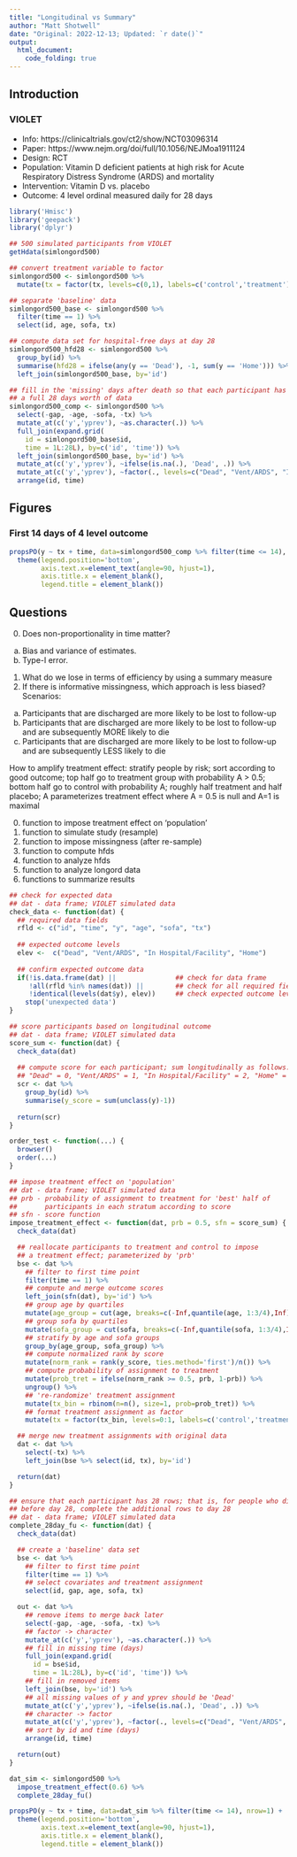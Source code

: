 ```yaml
---
title: "Longitudinal vs Summary"
author: "Matt Shotwell"
date: "Original: 2022-12-13; Updated: `r date()`"
output: 
  html_document:
    code_folding: true
---
```


## Introduction

### VIOLET

  - Info: https://clinicaltrials.gov/ct2/show/NCT03096314
  - Paper: https://www.nejm.org/doi/full/10.1056/NEJMoa1911124
  - Design: RCT
  - Population: Vitamin D deficient patients at high risk for Acute Respiratory Distress Syndrome (ARDS) and mortality
  - Intervention: Vitamin D vs. placebo 
  - Outcome: 4 level ordinal measured daily for 28 days

```r
library('Hmisc')
library('geepack')
library('dplyr')
```

```r
## 500 simulated participants from VIOLET
getHdata(simlongord500)

## convert treatment variable to factor
simlongord500 <- simlongord500 %>%
  mutate(tx = factor(tx, levels=c(0,1), labels=c('control','treatment')))

## separate 'baseline' data
simlongord500_base <- simlongord500 %>%
  filter(time == 1) %>%
  select(id, age, sofa, tx)
```

```r
## compute data set for hospital-free days at day 28
simlongord500_hfd28 <- simlongord500 %>%
  group_by(id) %>%
  summarise(hfd28 = ifelse(any(y == 'Dead'), -1, sum(y == 'Home'))) %>%
  left_join(simlongord500_base, by='id')

## fill in the 'missing' days after death so that each participant has 
## a full 28 days worth of data
simlongord500_comp <- simlongord500 %>%
  select(-gap, -age, -sofa, -tx) %>%
  mutate_at(c('y','yprev'), ~as.character(.)) %>%
  full_join(expand.grid(
    id = simlongord500_base$id,
    time = 1L:28L), by=c('id', 'time')) %>%
  left_join(simlongord500_base, by='id') %>%
  mutate_at(c('y','yprev'), ~ifelse(is.na(.), 'Dead', .)) %>%
  mutate_at(c('y','yprev'), ~factor(., levels=c("Dead", "Vent/ARDS", "In Hospital/Facility", "Home"))) %>%
  arrange(id, time)


```

## Figures

### First 14 days of 4 level outcome
```r
propsPO(y ~ tx + time, data=simlongord500_comp %>% filter(time <= 14), nrow=1) +
  theme(legend.position='bottom', 
        axis.text.x=element_text(angle=90, hjust=1),
        axis.title.x = element_blank(),
        legend.title = element_blank())
```

## Questions

0. Does non-proportionality in time matter?
  a. Bias and variance of estimates. 
  b. Type-I error.
1. What do we lose in terms of efficiency by using a summary measure
2. If there is informative missingness, which approach is less biased? Scenarios:
  a. Participants that are discharged are more likely to be lost to follow-up
  b. Participants that are discharged are more likely to be lost to follow-up and are subsequently MORE likely to die
  c. Participants that are discharged are more likely to be lost to follow-up and are subsequently LESS likely to die

How to amplify treatment effect: stratify people by risk; sort according to good outcome; top half go to treatment group with probability A > 0.5; bottom half go to control with probability A; roughly half treatment and half placebo; A parameterizes treatment effect where A = 0.5 is null and A=1 is maximal 

0. function to impose treatment effect on 'population'
1. function to simulate study (resample)
1. function to impose missingness (after re-sample)
2. function to compute hfds
3. function to analyze hfds
4. function to analyze longord data
5. functions to summarize results

```r

## check for expected data
## dat - data frame; VIOLET simulated data
check_data <- function(dat) {
  ## required data fields
  rfld <- c("id", "time", "y", "age", "sofa", "tx")
  
  ## expected outcome levels
  elev <-  c("Dead", "Vent/ARDS", "In Hospital/Facility", "Home")
  
  ## confirm expected outcome data
  if(!is.data.frame(dat) ||               ## check for data frame
     !all(rfld %in% names(dat)) ||        ## check for all required fields
     !identical(levels(dat$y), elev))     ## check expected outcome levels
    stop('unexpected data')
}

## score participants based on longitudinal outcome
## dat - data frame; VIOLET simulated data
score_sum <- function(dat) {
  check_data(dat)
  
  ## compute score for each participant; sum longitudinally as follows:
  ## "Dead" = 0, "Vent/ARDS" = 1, "In Hospital/Facility" = 2, "Home" = 3
  scr <- dat %>% 
    group_by(id) %>%
    summarise(y_score = sum(unclass(y)-1))
  
  return(scr)
}

order_test <- function(...) {
  browser()
  order(...)
}

## impose treatment effect on 'population'
## dat - data frame; VIOLET simulated data
## prb - probability of assignment to treatment for 'best' half of 
##       participants in each stratum according to score
## sfn - score function 
impose_treatment_effect <- function(dat, prb = 0.5, sfn = score_sum) {
  check_data(dat)

  ## reallocate participants to treatment and control to impose
  ## a treatment effect; parameterized by 'prb'
  bse <- dat %>% 
    ## filter to first time point
    filter(time == 1) %>%
    ## compute and merge outcome scores
    left_join(sfn(dat), by='id') %>%
    ## group age by quartiles
    mutate(age_group = cut(age, breaks=c(-Inf,quantile(age, 1:3/4),Inf))) %>%
    ## group sofa by quartiles
    mutate(sofa_group = cut(sofa, breaks=c(-Inf,quantile(sofa, 1:3/4),Inf))) %>%
    ## stratify by age and sofa groups
    group_by(age_group, sofa_group) %>%
    ## compute normalized rank by score
    mutate(norm_rank = rank(y_score, ties.method='first')/n()) %>%
    ## compute probability of assignment to treatment
    mutate(prob_tret = ifelse(norm_rank >= 0.5, prb, 1-prb)) %>%
    ungroup() %>%
    ## 're-randomize' treatment assignment
    mutate(tx_bin = rbinom(n=n(), size=1, prob=prob_tret)) %>%
    ## format treatment assignment as factor
    mutate(tx = factor(tx_bin, levels=0:1, labels=c('control','treatment')))

  ## merge new treatment assignments with original data
  dat <- dat %>%
    select(-tx) %>%
    left_join(bse %>% select(id, tx), by='id')

  return(dat)
}

## ensure that each participant has 28 rows; that is, for people who died
## before day 28, complete the additional rows to day 28
## dat - data frame; VIOLET simulated data
complete_28day_fu <- function(dat) {
  check_data(dat)

  ## create a 'baseline' data set
  bse <- dat %>% 
    ## filter to first time point
    filter(time == 1) %>% 
    ## select covariates and treatment assignment
    select(id, gap, age, sofa, tx)

  out <- dat %>%
    ## remove items to merge back later
    select(-gap, -age, -sofa, -tx) %>%
    ## factor -> character
    mutate_at(c('y','yprev'), ~as.character(.)) %>%
    ## fill in missing time (days)
    full_join(expand.grid(
      id = bse$id,
      time = 1L:28L), by=c('id', 'time')) %>%
    ## fill in removed items
    left_join(bse, by='id') %>%
    ## all missing values of y and yprev should be 'Dead'
    mutate_at(c('y','yprev'), ~ifelse(is.na(.), 'Dead', .)) %>%
    ## character -> factor
    mutate_at(c('y','yprev'), ~factor(., levels=c("Dead", "Vent/ARDS", "In Hospital/Facility", "Home"))) %>%
    ## sort by id and time (days)
    arrange(id, time)

  return(out)
}

```

```r
dat_sim <- simlongord500 %>%
  impose_treatment_effect(0.6) %>%
  complete_28day_fu()

propsPO(y ~ tx + time, data=dat_sim %>% filter(time <= 14), nrow=1) +
  theme(legend.position='bottom', 
        axis.text.x=element_text(angle=90, hjust=1),
        axis.title.x = element_blank(),
        legend.title = element_blank())
```